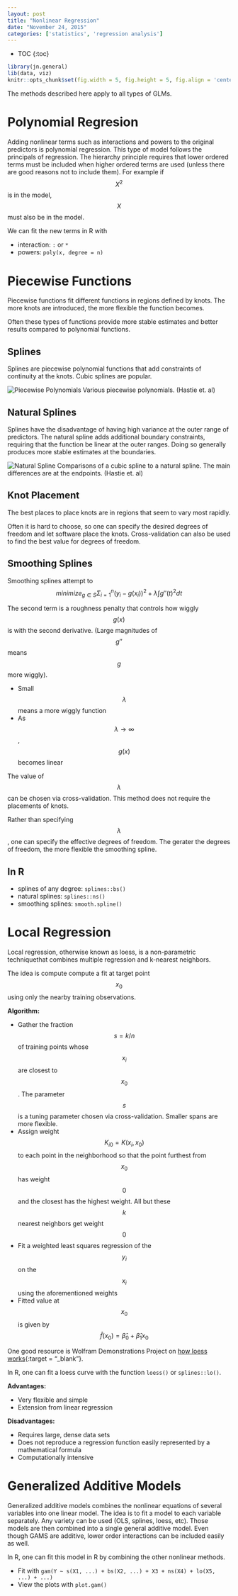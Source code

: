 ```yaml
---
layout: post
title: "Nonlinear Regression"
date: "November 24, 2015"
categories: ['statistics', 'regression analysis']
---
```


* TOC
{:toc}

```r
library(jn.general)
lib(data, viz)
knitr::opts_chunk$set(fig.width = 5, fig.height = 5, fig.align = 'center')
```

The methods described here apply to all types of GLMs. 

# Polynomial Regresion
Adding nonlinear terms such as interactions and powers to the original predictors is polynomial regression. This type of model follows the principals of  regression. The hierarchy principle requires that lower ordered terms must be included when higher ordered terms are used (unless there are good reasons not to include them). For example if $$X^2$$ is in the model, $$X$$ must also be in the model. 

We can fit the new terms in R with

* interaction: `:` or `*`
* powers: `poly(x, degree = n)`

# Piecewise Functions
Piecewise functions fit different functions in regions defined by knots. The more knots are introduced, the more flexible the function becomes. 

Often these types of functions provide more stable estimates and better results compared to polynomial functions. 

## Splines
Splines are piecewise polynomial functions that add constraints of continuity at the knots. Cubic splines are popular.

![Piecewise Polynomials](http://jnguyen92.github.io/nhuyhoa/figure/images/piecewise_and_splines.png)
Various piecewise polynomials. (Hastie et. al)

## Natural Splines 
Splines have the disadvantage of having high variance at the outer range of predictors. The natural spline adds additional boundary constraints, requiring that the function be linear at the outer ranges. Doing so generally produces more stable estimates at the boundaries. 

![Natural Spline](http://jnguyen92.github.io/nhuyhoa/figure/images/natural_spline.png)
Comparisons of a cubic spline to a natural spline. The main differences are at the endpoints. (Hastie et. al)

## Knot Placement
The best places to place knots are in regions that seem to vary most rapidly. 

Often it is hard to choose, so one can specify the desired degrees of freedom and let software place the knots. Cross-validation can also be used to find the best value for degrees of freedom. 

## Smoothing Splines
Smoothing splines attempt to
$$minimize_{g \in S} \Sigma^n_{i = 1} (y_i - g(x_i))^2 + \lambda \int g''(t)^2dt$$

The second term is a roughness penalty that controls how wiggly $$g(x)$$ is with the second derivative. (Large magnitudes of $$g''$$ means $$g$$ more wiggly).

* Small $$\lambda$$ means a more wiggly function
* As $$\lambda \rightarrow \infty$$, $$g(x)$$ becomes linear

The value of $$\lambda$$ can be chosen via cross-validation. This method does not require the placements of knots.

Rather than specifying $$\lambda$$, one can specify the effective degrees of freedom. The gerater the degrees of freedom, the more flexible the smoothing spline. 

## In R

* splines of any degree: `splines::bs()`
* natural splines: `splines::ns()`
* smoothing splines: `smooth.spline()`

# Local Regression
Local regression, otherwise known as loess, is a non-parametric techniquethat combines multiple regression and k-nearest neighbors. 

The idea is compute compute a fit at target point $$x_0$$ using only the nearby training observations. 

**Algorithm:**

* Gather the fraction $$s = k/n$$ of training points whose $$x_i$$ are closest to $$x_0$$. The parameter $$s$$ is a tuning parameter chosen via cross-validation. Smaller spans are more flexible. 
* Assign weight $$K_{i0} = K(x_i, x_0)$$ to each point in the neighborhood so that the point furthest from $$x_0$$ has weight $$0$$ and the closest has the highest weight. All but these $$k$$ nearest neighbors get weight $$0$$
* Fit a weighted least squares regression of the $$y_i$$ on the $$x_i$$ using the aforementioned weights
* Fitted value at $$x_0$$ is given by $$\hat{f}(x_0) = \hat{\beta}_0 + \hat{\beta}_1 x_0$$

One good resource is Wolfram Demonstrations Project on [how loess works][loess_link]{:target = "_blank"}.

In R, one can fit a loess curve with the function `loess()` or `splines::lo()`.

**Advantages:**

* Very flexible and simple
* Extension from linear regression

**Disadvantages:**

* Requires large, dense data sets
* Does not reproduce a regression function easily represented by a mathematical formula
* Computationally intensive

# Generalized Additive Models
Generalized additive models combines the nonlinear equations of several variables into one linear model. The idea is to fit a model to each variable separately. Any variety can be used (OLS, splines, loess, etc). Those models are then combined into a single general additive model. Even though GAMS are additive, lower order interactions can be included easily as well. 

In R, one can fit this model in R by combining the other nonlinear methods. 

* Fit with `gam(Y ~ s(X1, ...) + bs(X2, ...) + X3 + ns(X4) + lo(X5, ...) + ...)`
* View the plots with `plot.gam()`

[loess_link]: http://demonstrations.wolfram.com/HowLoessWorks/
